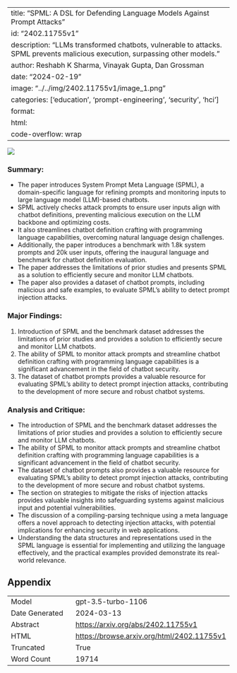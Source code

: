
---
title: "SPML: A DSL for Defending Language Models Against Prompt Attacks"
id: "2402.11755v1"
description: "LLMs transformed chatbots, vulnerable to attacks. SPML prevents malicious execution, surpassing other models."
author: Reshabh K Sharma, Vinayak Gupta, Dan Grossman
date: "2024-02-19"
image: "../../img/2402.11755v1/image_1.png"
categories: ['education', 'prompt-engineering', 'security', 'hci']
format:
  html:
    code-overflow: wrap
---

![](../../img/2402.11755v1/image_1.png)

### Summary:
- The paper introduces System Prompt Meta Language (SPML), a domain-specific language for refining prompts and monitoring inputs to large language model (LLM)-based chatbots.
- SPML actively checks attack prompts to ensure user inputs align with chatbot definitions, preventing malicious execution on the LLM backbone and optimizing costs.
- It also streamlines chatbot definition crafting with programming language capabilities, overcoming natural language design challenges.
- Additionally, the paper introduces a benchmark with 1.8k system prompts and 20k user inputs, offering the inaugural language and benchmark for chatbot definition evaluation.
- The paper addresses the limitations of prior studies and presents SPML as a solution to efficiently secure and monitor LLM chatbots.
- The paper also provides a dataset of chatbot prompts, including malicious and safe examples, to evaluate SPML's ability to detect prompt injection attacks.

### Major Findings:
1. Introduction of SPML and the benchmark dataset addresses the limitations of prior studies and provides a solution to efficiently secure and monitor LLM chatbots.
2. The ability of SPML to monitor attack prompts and streamline chatbot definition crafting with programming language capabilities is a significant advancement in the field of chatbot security.
3. The dataset of chatbot prompts provides a valuable resource for evaluating SPML's ability to detect prompt injection attacks, contributing to the development of more secure and robust chatbot systems.

### Analysis and Critique:
- The introduction of SPML and the benchmark dataset addresses the limitations of prior studies and provides a solution to efficiently secure and monitor LLM chatbots.
- The ability of SPML to monitor attack prompts and streamline chatbot definition crafting with programming language capabilities is a significant advancement in the field of chatbot security.
- The dataset of chatbot prompts also provides a valuable resource for evaluating SPML's ability to detect prompt injection attacks, contributing to the development of more secure and robust chatbot systems.
- The section on strategies to mitigate the risks of injection attacks provides valuable insights into safeguarding systems against malicious input and potential vulnerabilities.
- The discussion of a compiling-parsing technique using a meta language offers a novel approach to detecting injection attacks, with potential implications for enhancing security in web applications.
- Understanding the data structures and representations used in the SPML language is essential for implementing and utilizing the language effectively, and the practical examples provided demonstrate its real-world relevance.

## Appendix

|          |          |
|----------|----------|
| Model     | gpt-3.5-turbo-1106       |
| Date Generated     | 2024-03-13       |
| Abstract | [https://arxiv.org/abs/2402.11755v1](https://arxiv.org/abs/2402.11755v1)        |
| HTML     | [https://browse.arxiv.org/html/2402.11755v1](https://browse.arxiv.org/html/2402.11755v1)       |
| Truncated       | True       |
| Word Count       | 19714       |